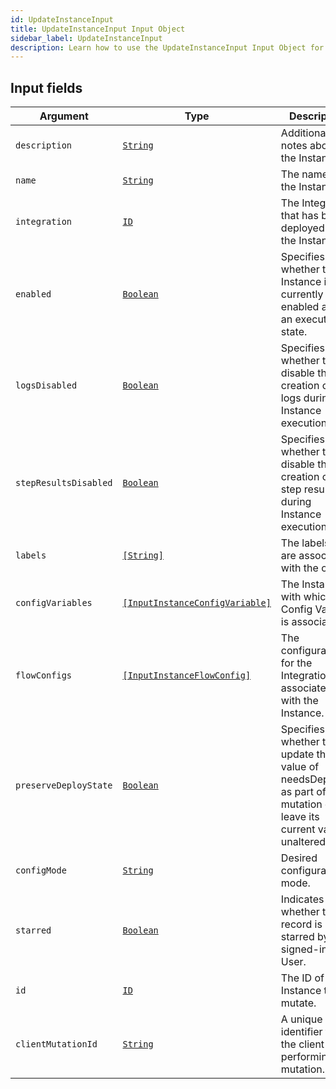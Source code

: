 ```yaml
---
id: UpdateInstanceInput
title: UpdateInstanceInput Input Object
sidebar_label: UpdateInstanceInput
description: Learn how to use the UpdateInstanceInput Input Object for Builder's API.
---
```


## Input fields

| Argument              | Type                                                                                       | Description                                                                                                        |
| --------------------- | ------------------------------------------------------------------------------------------ | ------------------------------------------------------------------------------------------------------------------ |
| `description`         | [`String`](/composer/builder/api/schema/scalar/String.mdx)                                                   | Additional notes about the Instance.                                                                               |
| `name`                | [`String`](/composer/builder/api/schema/scalar/String.mdx)                                                   | The name of the Instance.                                                                                          |
| `integration`         | [`ID`](/composer/builder/api/schema/scalar/ID.mdx)                                                           | The Integration that has been deployed for the Instance.                                                           |
| `enabled`             | [`Boolean`](/composer/builder/api/schema/scalar/Boolean.mdx)                                                 | Specifies whether the Instance is currently enabled and in an executable state.                                    |
| `logsDisabled`        | [`Boolean`](/composer/builder/api/schema/scalar/Boolean.mdx)                                                 | Specifies whether to disable the creation of logs during Instance execution.                                       |
| `stepResultsDisabled` | [`Boolean`](/composer/builder/api/schema/scalar/Boolean.mdx)                                                 | Specifies whether to disable the creation of step results during Instance execution.                               |
| `labels`              | [`[String]`](/composer/builder/api/schema/scalar/String.mdx)                                                 | The labels that are associated with the object.                                                                    |
| `configVariables`     | [`[InputInstanceConfigVariable]`](/composer/builder/api/schema/input_object/InputInstanceConfigVariable.mdx) | The Instance with which the Config Variable is associated.                                                         |
| `flowConfigs`         | [`[InputInstanceFlowConfig]`](/composer/builder/api/schema/input_object/InputInstanceFlowConfig.mdx)         | The configuration for the IntegrationFlow associated with the Instance.                                            |
| `preserveDeployState` | [`Boolean`](/composer/builder/api/schema/scalar/Boolean.mdx)                                                 | Specifies whether to update the value of needsDeploy as part of the mutation or leave its current value unaltered. |
| `configMode`          | [`String`](/composer/builder/api/schema/scalar/String.mdx)                                                   | Desired configuration mode.                                                                                        |
| `starred`             | [`Boolean`](/composer/builder/api/schema/scalar/Boolean.mdx)                                                 | Indicates whether the record is starred by the signed-in User.                                                     |
| `id`                  | [`ID`](/composer/builder/api/schema/scalar/ID.mdx)                                                           | The ID of the Instance to mutate.                                                                                  |
| `clientMutationId`    | [`String`](/composer/builder/api/schema/scalar/String.mdx)                                                   | A unique identifier for the client performing the mutation.                                                        |
